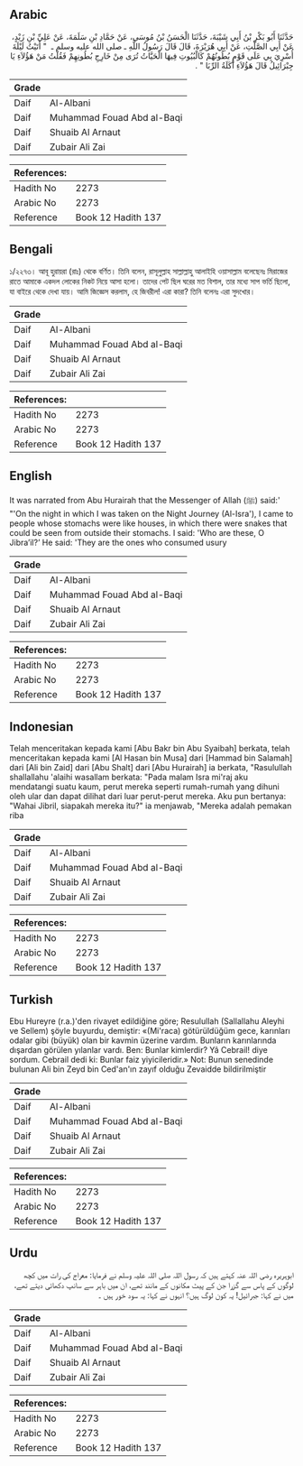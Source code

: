 ## Arabic


<div dir="rtl" lang="ar" style={{fontSize:'larger',backgroundColor:'#f8f9fa',padding:20}}>
حَدَّثَنَا أَبُو بَكْرِ بْنُ أَبِي شَيْبَةَ، حَدَّثَنَا الْحَسَنُ بْنُ مُوسَى، عَنْ حَمَّادِ بْنِ سَلَمَةَ، عَنْ عَلِيِّ بْنِ زَيْدٍ، عَنْ أَبِي الصَّلْتِ، عَنْ أَبِي هُرَيْرَةَ، قَالَ قَالَ رَسُولُ اللَّهِ ـ صلى الله عليه وسلم ـ ‏ "‏ أَتَيْتُ لَيْلَةَ أُسْرِيَ بِي عَلَى قَوْمٍ بُطُونُهُمْ كَالْبُيُوتِ فِيهَا الْحَيَّاتُ تُرَى مِنْ خَارِجِ بُطُونِهِمْ فَقُلْتُ مَنْ هَؤُلاَءِ يَا جِبْرَائِيلُ قَالَ هَؤُلاَءِ أَكَلَةُ الرِّبَا ‏"‏ ‏.‏
</div>
<div style={{backgroundColor:'#f8f9fa',padding:20, marginBottom: 10}}><table> <thead> <tr> <th>Grade</th> <th></th> </tr> </thead> <tbody> <tr><td>Daif</td><td>Al-Albani</td></tr><tr><td>Daif</td><td>Muhammad Fouad Abd al-Baqi</td></tr><tr><td>Daif</td><td>Shuaib Al Arnaut</td></tr><tr><td>Daif</td><td>Zubair Ali Zai</td></tr></tbody></table><table> <thead> <tr> <th>References:</th> <th></th> </tr> </thead> <tbody><tr><td>Hadith No</td><td>2273</td></tr><tr><td>Arabic No</td><td>2273</td></tr><tr><td>Reference</td><td>Book 12 Hadith 137</td></tr></tbody></table></div>

## Bengali


<div dir="ltr" lang="bn" style={{fontSize:'larger',backgroundColor:'#f8f9fa',padding:20}}>
১/২২৭৩। আবূ হুরায়রা (রাঃ) থেকে বর্ণিত। তিনি বলেন, রাসূলুল্লাহ সাল্লাল্লাহু আলাইহি ওয়াসাল্লাম বলেছেনঃ মিরাজের রাতে আমাকে একদল লোকের নিকট নিয়ে আসা হলো। তাদের পেট ছিল ঘরের মত বিশাল, তার মধ্যে সাপ ভর্তি ছিলো, যা বাইরে থেকে দেখা যায়। আমি জিজ্ঞেস করলাম, হে জিবরীল! এরা কারা? তিনি বলেনঃ এরা সুদখোর।
</div>
<div style={{backgroundColor:'#f8f9fa',padding:20, marginBottom: 10}}><table> <thead> <tr> <th>Grade</th> <th></th> </tr> </thead> <tbody> <tr><td>Daif</td><td>Al-Albani</td></tr><tr><td>Daif</td><td>Muhammad Fouad Abd al-Baqi</td></tr><tr><td>Daif</td><td>Shuaib Al Arnaut</td></tr><tr><td>Daif</td><td>Zubair Ali Zai</td></tr></tbody></table><table> <thead> <tr> <th>References:</th> <th></th> </tr> </thead> <tbody><tr><td>Hadith No</td><td>2273</td></tr><tr><td>Arabic No</td><td>2273</td></tr><tr><td>Reference</td><td>Book 12 Hadith 137</td></tr></tbody></table></div>

## English


<div dir="ltr" lang="en" style={{fontSize:'larger',backgroundColor:'#f8f9fa',padding:20}}>
It was narrated from Abu Hurairah that the Messenger of Allah (ﷺ) said:' "'On the night in which I was taken on the Night Journey (Al-Isra'), I came to people whose stomachs were like houses, in which there were snakes that could be seen from outside their stomachs. I said: 'Who are these, O Jibra’il?’ He said: 'They are the ones who consumed usury
</div>
<div style={{backgroundColor:'#f8f9fa',padding:20, marginBottom: 10}}><table> <thead> <tr> <th>Grade</th> <th></th> </tr> </thead> <tbody> <tr><td>Daif</td><td>Al-Albani</td></tr><tr><td>Daif</td><td>Muhammad Fouad Abd al-Baqi</td></tr><tr><td>Daif</td><td>Shuaib Al Arnaut</td></tr><tr><td>Daif</td><td>Zubair Ali Zai</td></tr></tbody></table><table> <thead> <tr> <th>References:</th> <th></th> </tr> </thead> <tbody><tr><td>Hadith No</td><td>2273</td></tr><tr><td>Arabic No</td><td>2273</td></tr><tr><td>Reference</td><td>Book 12 Hadith 137</td></tr></tbody></table></div>

## Indonesian


<div dir="ltr" lang="id" style={{fontSize:'larger',backgroundColor:'#f8f9fa',padding:20}}>
Telah menceritakan kepada kami [Abu Bakr bin Abu Syaibah] berkata, telah menceritakan kepada kami [Al Hasan bin Musa] dari [Hammad bin Salamah] dari [Ali bin Zaid] dari [Abu Shalt] dari [Abu Hurairah] ia berkata, "Rasulullah shallallahu 'alaihi wasallam berkata: "Pada malam Isra mi'raj aku mendatangi suatu kaum, perut mereka seperti rumah-rumah yang dihuni oleh ular dan dapat dilihat dari luar perut-perut mereka. Aku pun bertanya: "Wahai Jibril, siapakah mereka itu?" ia menjawab, "Mereka adalah pemakan riba
</div>
<div style={{backgroundColor:'#f8f9fa',padding:20, marginBottom: 10}}><table> <thead> <tr> <th>Grade</th> <th></th> </tr> </thead> <tbody> <tr><td>Daif</td><td>Al-Albani</td></tr><tr><td>Daif</td><td>Muhammad Fouad Abd al-Baqi</td></tr><tr><td>Daif</td><td>Shuaib Al Arnaut</td></tr><tr><td>Daif</td><td>Zubair Ali Zai</td></tr></tbody></table><table> <thead> <tr> <th>References:</th> <th></th> </tr> </thead> <tbody><tr><td>Hadith No</td><td>2273</td></tr><tr><td>Arabic No</td><td>2273</td></tr><tr><td>Reference</td><td>Book 12 Hadith 137</td></tr></tbody></table></div>

## Turkish


<div dir="ltr" lang="tr" style={{fontSize:'larger',backgroundColor:'#f8f9fa',padding:20}}>
Ebu Hureyre (r.a.)'den rivayet edildiğine göre; Resulullah (Sallallahu Aleyhi ve Sellem) şöyle buyurdu, demiştir: «(Mi'raca) götürüldüğüm gece, karınları odalar gibi (büyük) olan bir kavmin üzerine vardım. Bunların karınlarında dışardan görülen yılanlar vardı. Ben: Bunlar kimlerdir? Yâ Cebrail! diye sordum. Cebrail dedi ki: Bunlar faiz yiyicileridir.» Not: Bunun senedinde bulunan Ali bin Zeyd bin Ced'an'ın zayıf olduğu Zevaidde bildirilmiştir
</div>
<div style={{backgroundColor:'#f8f9fa',padding:20, marginBottom: 10}}><table> <thead> <tr> <th>Grade</th> <th></th> </tr> </thead> <tbody> <tr><td>Daif</td><td>Al-Albani</td></tr><tr><td>Daif</td><td>Muhammad Fouad Abd al-Baqi</td></tr><tr><td>Daif</td><td>Shuaib Al Arnaut</td></tr><tr><td>Daif</td><td>Zubair Ali Zai</td></tr></tbody></table><table> <thead> <tr> <th>References:</th> <th></th> </tr> </thead> <tbody><tr><td>Hadith No</td><td>2273</td></tr><tr><td>Arabic No</td><td>2273</td></tr><tr><td>Reference</td><td>Book 12 Hadith 137</td></tr></tbody></table></div>

## Urdu


<div dir="rtl" lang="ur" style={{fontSize:'larger',backgroundColor:'#f8f9fa',padding:20}}>
ابوہریرہ رضی اللہ عنہ کہتے ہیں کہ رسول اللہ صلی اللہ علیہ وسلم نے فرمایا: معراج کی رات میں کچھ لوگوں کے پاس سے گزرا جن کے پیٹ مکانوں کے مانند تھے، ان میں باہر سے سانپ دکھائی دیتے تھے، میں نے کہا: جبرائیل! یہ کون لوگ ہیں؟ انہوں نے کہا: یہ سود خور ہیں ۔
</div>
<div style={{backgroundColor:'#f8f9fa',padding:20, marginBottom: 10}}><table> <thead> <tr> <th>Grade</th> <th></th> </tr> </thead> <tbody> <tr><td>Daif</td><td>Al-Albani</td></tr><tr><td>Daif</td><td>Muhammad Fouad Abd al-Baqi</td></tr><tr><td>Daif</td><td>Shuaib Al Arnaut</td></tr><tr><td>Daif</td><td>Zubair Ali Zai</td></tr></tbody></table><table> <thead> <tr> <th>References:</th> <th></th> </tr> </thead> <tbody><tr><td>Hadith No</td><td>2273</td></tr><tr><td>Arabic No</td><td>2273</td></tr><tr><td>Reference</td><td>Book 12 Hadith 137</td></tr></tbody></table></div>
